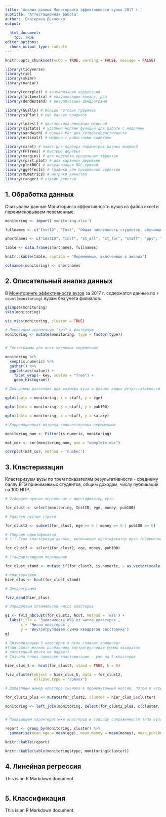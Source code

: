 ```yaml
---
title: 'Анализ данных Мониторинга эффективности вузов 2017 г.'
subtitle: 'Аттестационная работа'
author: 'Екатерина Дьяченко'
output: 
  
  html_document:
    toc: TRUE
editor_options: 
  chunk_output_type: console
---
```


```r
knitr::opts_chunk$set(echo = TRUE, warning = FALSE, message = FALSE)

```

```r

library(tidyverse)
library(rio)
library(skimr)
library(naniar)

library(corrplot) # визуализация корреляций
library(factoextra) # визуализации kmeans, pca
library(dendextend) # визуализация дендрограмм

library(GGally) # больше готовых графиков
library(sjPlot) # ещё больше графиков

library(lmtest) # диагностика линейных моделей
library(sjstats) # удобные мелкие функции для работы с моделями
library(sandwich) # оценка Var для гетероскедастичности
library(estimatr) # модели с робастными ошибками

library(caret) # пакет для подбора параметров разных моделей
library(FFTrees) # быстрые деревья
library(margins) # для подсчёта предельных эффектов
library(rpart.plot) # для картинок деревьев
library(plotROC) # визуализация ROC-кривой
library(ggeffects) # графики для предельных эффектов
library(MLmetrics) # метрики качества
library(ranger) # строим деревья

```

## 1. Обработка данных

Считываем данные Мониторинга эффективности вузов из файла excel и переименовываем переменные. 

```r

monitoring <- import('monitoring.xlsx')

fullnames <- c("InstID", "Inst", "Общая численность студентов, обучающихся по программам бакалавриата, специалитета, магистратуры", "Общая численность иностранных студентов, обучающихся по программам бакалавриата, специалитета, магистратуры", "Общая численность работников образовательной организации (без внешних совместителей и работающих по договорам ГПХ)", "Общая численность ППС (без внешних совместителей и работающих по договорам ГПХ)", "Доля ППС, имеющих ученые степени", "Доля ППС возрастной категории моложе 40 лет", "Средний балл ЕГЭ студентов, принятых на обучение по программам бакалавриата и специалитета, по всем формам обучения", "Общее количество публикаций организации в расчете на 100 НПР", "Общий объем средств, поступивших (за отчетный год) от выполнения НИОКР, выполненных собственными силами", "Доходы вуза  из всех источников", "Доля внебюджетных средств в доходах от образовательной деятельности", "Доля внебюджетных средств в доходах от научных исследований и разработок", "Средняя заработная плата ППС (без внешних совместителей и работающих по договорам ГПХ)", "Тип")

shortnames <- c("InstID", "Inst", "st_all", "st_for", "staff", "pps", "pps_st", "pps_40", "ege", "pub100", "money_sc", "money", "money_ex", "money_sc_ex", "salary", "type")

table <- data.frame(shortnames, fullnames)

knitr::kable(table, caption = "Переменные, включенные в анализ")

colnames(monitoring) <- shortnames

```

## 2. Описательный анализ данных

В [Мониторинге эффективности вузов](https://http://indicators.miccedu.ru/monitoring/?m=vpo) за 2017 г. содержатся данные по `r count(monitoring)` вузам без учета филиалов. 

```r
glimpse(monitoring)
skim(monitoring)

vis_miss(monitoring, cluster = TRUE)

# Переводим переменную "тип" в факторную
monitoring <- mutate(monitoring, type = factor(type))


# Гистограммы для всех числовых переменных

monitoring %>%
  keep(is.numeric) %>% 
  gather() %>% 
  ggplot(aes(value)) +
    facet_wrap(~ key, scales = "free") +
    geom_histogram()

# Диаграммы рассеяния для размера вуза и разных видов результативности вуза

qplot(data = monitoring, x = staff, y = ege)

qplot(data = monitoring, x = staff, y = pub100)

qplot(data = monitoring, x = staff, y = salary)

# Корреляционная матрица количественных переменных

monitoring_num <- Filter(is.numeric, monitoring)

mat_cor <- cor(monitoring_num, use = "complete.obs")

corrplot(mat_cor, method = 'number')

```

## 3. Кластеризация

Кластеризуем вузы по трем показателям результативности - среднему баллу ЕГЭ принимаемых студентов, общим доходам, числу публикаций на 100 НПР.

```r
# Отбираем нужные переменные и идентификатор вуза

for_clust <- select(monitoring, InstID, ege, money, pub100)

# Удаляем пустые строки

for_clust2 <- subset(for_clust, ege >= 0 | money >= 0 | pub100 >= 0)

# Убираем идентификатор
# !!! Если кластеризую данные, включающие идентификатор вуза (переменная InstID), то результаты получаются другие, хотя это текстовая переменная, и должна игнорироваться в кластеризации.

for_clust3 <- select(for_clust2, ege, money, pub100)

# Стандартизируем переменные

for_clust_stand <- mutate_if(for_clust3, is.numeric, ~ as.vector(scale(.)))

# Кластеризуем
hier_clus <- hcut(for_clust_stand)

# Дендрограмма

fviz_dend(hier_clus)

# Определяем оптимальное число кластеров

g1 <- fviz_nbclust(for_clust3, hcut, method = 'wss') +
  labs(title = 'Зависимость WSS от числа кластеров',
       x = 'Число кластеров',
       y = 'Внутригрупповая сумма квадратов расстояний')
g1

# Визуализируем 5 кластеров в осях главных компонент 
#(при более мелких разбаениях внутригрупповая сумма квадратов 
# расстояний почти не падает).
# Сначала снова проведем кластеризацию - уже на 5 кластеров

hier_clus_5 <- hcut(for_clust3, stand = TRUE, k = 5)

fviz_cluster(object = hier_clus_5, data = for_clust2,
             ellipse.type = 'convex')

# Добавляем номер кластера сначала в промежуточный массив, потом в исходный

for_clust2_plus <- mutate(for_clust2, cluster = hier_clus_5$cluster)

monitoring <- left_join(monitoring, select(for_clust2_plus, c(cluster, InstID)), by = 'InstID')


# Показываем характеристики кластеров и таблицу сопряженности типа вуза и кластера.

report <- group_by(monitoring, cluster) %>%
  summarise(mean_ege = mean(ege), mean_money = mean(money), mean_pub100 = mean(pub100))

knitr::kable(report)

knitr::kable(table(monitoring$type, monitoring$cluster))

```

## 4. Линейная регрессия

This is an R Markdown document. 

```r

```
## 5. Классификация

This is an R Markdown document. 

```r

```


